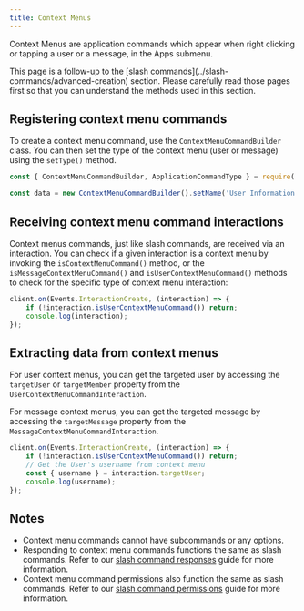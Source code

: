 ```yaml
---
title: Context Menus
---
```


Context Menus are application commands which appear when right clicking or tapping a user or a message, in the Apps submenu.

<Callout>
	This page is a follow-up to the [slash commands](../slash-commands/advanced-creation) section. Please carefully read
	those pages first so that you can understand the methods used in this section.
</Callout>

## Registering context menu commands

To create a context menu command, use the `ContextMenuCommandBuilder` class. You can then set the type of the context menu (user or message) using the `setType()` method.

```js
const { ContextMenuCommandBuilder, ApplicationCommandType } = require('discord.js');

const data = new ContextMenuCommandBuilder().setName('User Information').setType(ApplicationCommandType.User);
```

## Receiving context menu command interactions

Context menus commands, just like slash commands, are received via an interaction. You can check if a given interaction is a context menu by invoking the `isContextMenuCommand()` method, or the `isMessageContextMenuCommand()` and `isUserContextMenuCommand()` methods to check for the specific type of context menu interaction:

```js
client.on(Events.InteractionCreate, (interaction) => {
	if (!interaction.isUserContextMenuCommand()) return;
	console.log(interaction);
});
```

## Extracting data from context menus

For user context menus, you can get the targeted user by accessing the `targetUser` or `targetMember` property from the `UserContextMenuCommandInteraction`.

For message context menus, you can get the targeted message by accessing the `targetMessage` property from the `MessageContextMenuCommandInteraction`.

```js {4}
client.on(Events.InteractionCreate, (interaction) => {
	if (!interaction.isUserContextMenuCommand()) return;
	// Get the User's username from context menu
	const { username } = interaction.targetUser;
	console.log(username);
});
```

## Notes

- Context menu commands cannot have subcommands or any options.
- Responding to context menu commands functions the same as slash commands. Refer to our [slash command responses](../slash-commands/response-methods) guide for more information.
- Context menu command permissions also function the same as slash commands. Refer to our [slash command permissions](../slash-commands/permissions) guide for more information.
